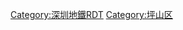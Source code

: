 {{routemap
| title = 坪山云巴1号线
| title-color = white
| text-width = 0,90,160
| collapsible = no
| inline = <includeonly>yes</includeonly>
| map =
uextCONTg\\~~ ~~ ~~ ~~{{深圳地鐵|16|n}}{{rmr|Ricon=U|[[西坑站 (深圳)|西坑]]<!--[[大运站|大运]]-->}}
uextSTR\\CONTg~~ ~~ ~~ ~~[[厦深铁路]]往{{rmr|Ricon=U|[[深圳北站|深圳北]]}}
\uextBHF!~HUBaq\uexhKBHFa!~HUBq\BHF!~HUBeq\LDER~~ ~~[[坪山站|坪山高铁站]]~~{{Dim|{{深圳地鐵|16|n}}}}~~国铁[[坪山站]]
uextLKRW+l\uextLKRWr\uexhBHF\STR\~~ ~~[[站前路东站|站前路东]]
uextLSTR\\uexhBHF\STR\~~ ~~[[文化聚落站|文化聚落]]
uextLSTR\\uexhBHF\KRWl\KRW+r~~ ~~[[坪山中心站|坪山中心]]
uextLSTR\uextCONTgq\uexhKRZt\uextCONTfq\STR~~ ~~ ~~ ~~{{深圳地鐵|14|n}}{{rmr|Licon=L|Ricon=R|[[岗厦北站|岗厦北]]|[[沙田站 (深圳)|沙田]]}}
uextLSTR\\uexhBHF\\CONTl+g~~ ~~[[中芯国际站|中芯国际]]~~ ~~{{rmr|Ricon=R|[[厦深铁路]]往[[厦门北站|厦门北]]}}
uextLSTR\\uexhBHF\\~~ ~~[[综合保税区站 (深圳)|综合保税区]]
uextLSTR\\uexhBHF\\~~ ~~[[燕子岭站|燕子岭]]
uextLSTR\\uexhBHF\\~~ ~~[[未来城站|未来城]]
uextLSTR\\uexhBHF\\~~ ~~[[自然博物馆西站|自然博物馆西]]
uextLSTR\HUBc2\uexhBHF!~HUB3\\~~ ~~[[龙背站|龙背]]~~{{Dim|{{深圳地鐵|16|n}}}}~~[[江岭站 (深圳)|地铁江岭站]]
uextLSTRl\uextBHFq!~HUB1\uexhKRZt!~HUBc4\uextSTRq\uextCONTfq~~ ~~ ~~ ~~{{rmr|Ricon=R|[[田心站 (深圳)|田心]]}}
uexhBHF~~ ~~[[比亚迪北站|比亚迪北]]
uexhKDSTaq\uexhABZgr\~~ ~~ ~~ ~~[[比亚迪]]厂区
uexhENDEe~~ ~~ ~~ ~~预留延伸
| bottom = {{navbar|深圳地鐵RDT/坪山云巴1号线}}
}}
<noinclude>
{{Rdt intro|[[坪山云巴1号线]]}}
[[Category:深圳地鐵RDT]]
[[Category:坪山区]]
</noinclude>